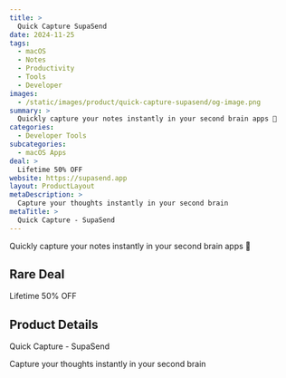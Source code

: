 ```yaml
---
title: >
  Quick Capture SupaSend
date: 2024-11-25
tags:
  - macOS
  - Notes
  - Productivity
  - Tools
  - Developer
images:
  - /static/images/product/quick-capture-supasend/og-image.png
summary: >
  Quickly capture your notes instantly in your second brain apps 🧠
categories:
  - Developer Tools
subcategories:
  - macOS Apps
deal: >
  Lifetime 50% OFF
website: https://supasend.app
layout: ProductLayout
metaDescription: >
  Capture your thoughts instantly in your second brain
metaTitle: >
  Quick Capture - SupaSend
---
```

Quickly capture your notes instantly in your second brain apps 🧠

## Rare Deal

Lifetime 50% OFF

## Product Details
Quick Capture - SupaSend

Capture your thoughts instantly in your second brain
